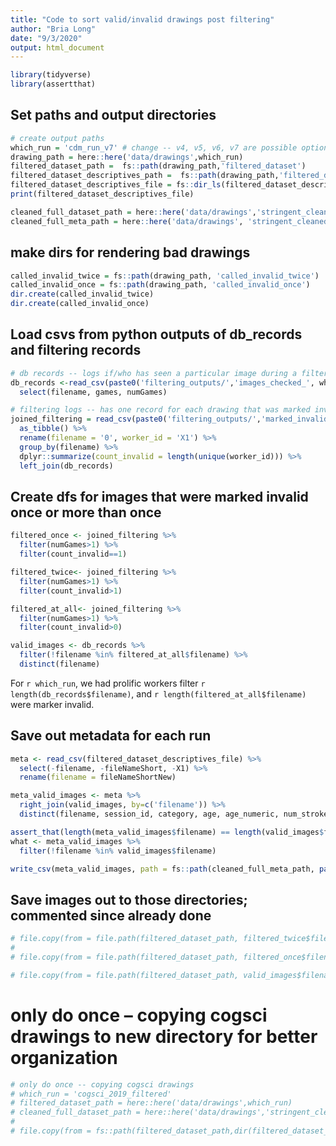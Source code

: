 ```yaml
---
title: "Code to sort valid/invalid drawings post filtering"
author: "Bria Long"
date: "9/3/2020"
output: html_document
---
```


```r
library(tidyverse)
library(assertthat)
```

## Set paths and output directories
```r
# create output paths
which_run = 'cdm_run_v7' # change -- v4, v5, v6, v7 are possible options
drawing_path = here::here('data/drawings',which_run)
filtered_dataset_path =  fs::path(drawing_path,'filtered_dataset')
filtered_dataset_descriptives_path =  fs::path(drawing_path,'filtered_dataset_descriptives')
filtered_dataset_descriptives_file = fs::dir_ls(filtered_dataset_descriptives_path)[2] # second file in this directory
print(filtered_dataset_descriptives_file)

cleaned_full_dataset_path = here::here('data/drawings','stringent_cleaned_dataset')
cleaned_full_meta_path = here::here('data/drawings', 'stringent_cleaned_dataset_meta')
```
## make dirs for rendering bad drawings
```r
called_invalid_twice = fs::path(drawing_path, 'called_invalid_twice')
called_invalid_once = fs::path(drawing_path, 'called_invalid_once')
dir.create(called_invalid_twice)
dir.create(called_invalid_once)

```


## Load csvs from python outputs of db_records and filtering records
```r
# db records -- logs if/who has seen a particular image during a filtering task
db_records <-read_csv(paste0('filtering_outputs/','images_checked_', which_run,'.csv')) %>%
  select(filename, games, numGames)

# filtering logs -- has one record for each drawing that was marked invalid
joined_filtering = read_csv(paste0('filtering_outputs/','marked_invalid_drawings_',which_run,'.csv')) %>%
  as_tibble() %>%
  rename(filename = '0', worker_id = 'X1') %>%
  group_by(filename) %>%
  dplyr::summarize(count_invalid = length(unique(worker_id))) %>%
  left_join(db_records) 

```


## Create dfs for images that were marked invalid once or more than once
```r
filtered_once <- joined_filtering %>%
  filter(numGames>1) %>%
  filter(count_invalid==1)

filtered_twice<- joined_filtering %>%
  filter(numGames>1) %>%
  filter(count_invalid>1)

filtered_at_all<- joined_filtering %>%
  filter(numGames>1) %>%
  filter(count_invalid>0)

valid_images <- db_records %>%
  filter(!filename %in% filtered_at_all$filename) %>%
  distinct(filename)

```
For `r which_run`, we had prolific workers filter `r length(db_records$filename)`, and `r length(filtered_at_all$filename)` were marker invalid.


## Save out metadata for each run
```r
meta <- read_csv(filtered_dataset_descriptives_file) %>%
  select(-filename, -fileNameShort, -X1) %>%
  rename(filename = fileNameShortNew) 

meta_valid_images <- meta %>%
  right_join(valid_images, by=c('filename')) %>%
  distinct(filename, session_id, category, age, age_numeric, num_strokes, draw_duration_new, draw_duration_old, mean_intensity)

assert_that(length(meta_valid_images$filename) == length(valid_images$filename))
what <- meta_valid_images %>%
  filter(!filename %in% valid_images$filename)

write_csv(meta_valid_images, path = fs::path(cleaned_full_meta_path, paste0(which_run,'_cleaned.csv')))
```


## Save images out to those directories; commented since already done
```r
# file.copy(from = file.path(filtered_dataset_path, filtered_twice$filename), to = file.path(fs::path(called_invalid_twice, filtered_twice$filename)))
# 
# file.copy(from = file.path(filtered_dataset_path, filtered_once$filename), to = file.path(fs::path(called_invalid_once, filtered_once$filename)))

# file.copy(from = file.path(filtered_dataset_path, valid_images$filename), to = file.path(fs::path(cleaned_full_dataset_path, valid_images$filename)))
```

# only do once -- copying cogsci drawings to new directory for better organization
```r
# only do once -- copying cogsci drawings
# which_run = 'cogsci_2019_filtered'
# filtered_dataset_path = here::here('data/drawings',which_run)
# cleaned_full_dataset_path = here::here('data/drawings','stringent_cleaned_dataset')
# 
# file.copy(from = fs::path(filtered_dataset_path,dir(filtered_dataset_path)), to = file.path(fs::path(cleaned_full_dataset_path)))
```